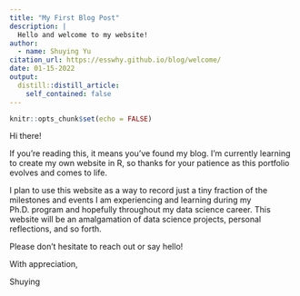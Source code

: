 ```yaml
---
title: "My First Blog Post"
description: |
  Hello and welcome to my website!
author:
  - name: Shuying Yu
citation_url: https://esswhy.github.io/blog/welcome/
date: 01-15-2022
output:
  distill::distill_article:
    self_contained: false
---
```



```r
knitr::opts_chunk$set(echo = FALSE)
```

Hi there!

If you're reading this, it means you've found my blog. I'm currently learning to create my own website in R, so thanks for your patience as this portfolio evolves and comes to life.

I plan to use this website as a way to record just a tiny fraction of the milestones and events I am experiencing and learning during my Ph.D. program and hopefully throughout my data science career. This website will be an amalgamation of data science projects, personal reflections, and so forth.

Please don't hesitate to reach out or say hello!

With appreciation,

Shuying
